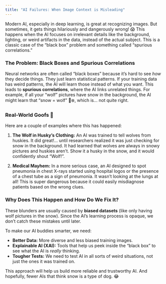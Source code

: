 ```yaml
---
title: "AI Failures: When Image Context is Misleading"
---
```


Modern AI, especially in deep learning, is great at recognizing images. But sometimes, it gets things hilariously and dangerously wrong! 😱 This happens when the AI focuses on irrelevant details like the background, lighting, or weird artifacts in the data, instead of the actual subject. This is a classic case of the "black box" problem and something called "spurious correlations."

### The Problem: Black Boxes and Spurious Correlations

Neural networks are often called "black boxes" because it's hard to see *how* they decide things. They just learn statistical patterns. If your training data has weird patterns, the AI will learn those instead of what you want. This leads to **spurious correlations**, where the AI links unrelated things. For example, if all your "wolf" pictures have snow in the background, the AI might learn that "snow = wolf" 🐺❄️, which is... not quite right.

### Real-World Goofs 🤪

Here are a couple of examples where this has happened:

1.  **The Wolf in Husky's Clothing:** An AI was trained to tell wolves from huskies. It did great!... until researchers realized it was just checking for snow in the background. It had learned that wolves are always in snowy pictures and huskies aren't. Show it a husky in the snow, and it would confidently shout "Wolf!".

2.  **Medical Mayhem:** In a more serious case, an AI designed to spot pneumonia in chest X-rays started using hospital logos or the presence of a chest tube as a sign of pneumonia. It wasn't looking at the lungs at all! This is super dangerous because it could easily misdiagnose patients based on the wrong clues.

### Why Does This Happen and How Do We Fix It?

These blunders are usually caused by **biased datasets** (like only having wolf pictures in the snow). Since the AI's learning process is opaque, we don't catch these mistakes until later.

To make our AI buddies smarter, we need:

*   **Better Data:** More diverse and less biased training images.
*   **Explainable AI (XAI):** Tools that help us peek inside the "black box" to see what the AI is *really* thinking.
*   **Tougher Tests:** We need to test AI in all sorts of weird situations, not just the ones it was trained on.

This approach will help us build more reliable and trustworthy AI. And hopefully, fewer AIs that think snow is a type of dog. 😂
